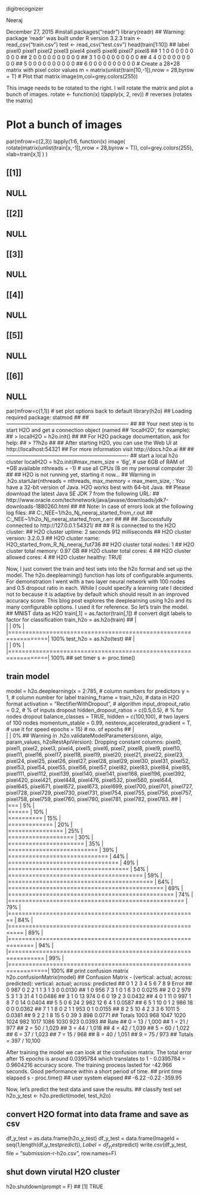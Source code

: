 
digitrecognizer

Neeraj

December 27, 2015
#install.packages("readr")
library(readr)
## Warning: package 'readr' was built under R version 3.2.3
train <- read_csv("train.csv")
test <- read_csv("test.csv")
head(train[1:10])
##   label pixel0 pixel1 pixel2 pixel3 pixel4 pixel5 pixel6 pixel7 pixel8
## 1     1      0      0      0      0      0      0      0      0      0
## 2     0      0      0      0      0      0      0      0      0      0
## 3     1      0      0      0      0      0      0      0      0      0
## 4     4      0      0      0      0      0      0      0      0      0
## 5     0      0      0      0      0      0      0      0      0      0
## 6     0      0      0      0      0      0      0      0      0      0
# Create a 28*28 matrix with pixel color values
m = matrix(unlist(train[10,-1]),nrow = 28,byrow = T)
# Plot that matrix
image(m,col=grey.colors(255))



This image needs to be rotated to the right. I will rotate the matrix and plot a bunch of images.
rotate <- function(x) t(apply(x, 2, rev)) # reverses (rotates the matrix)

# Plot a bunch of images
par(mfrow=c(2,3))
lapply(1:6, 
    function(x) image(
                    rotate(matrix(unlist(train[x,-1]),nrow = 28,byrow = T)),
                    col=grey.colors(255),
                    xlab=train[x,1]
                )
)


## [[1]]
## NULL
## 
## [[2]]
## NULL
## 
## [[3]]
## NULL
## 
## [[4]]
## NULL
## 
## [[5]]
## NULL
## 
## [[6]]
## NULL
par(mfrow=c(1,1)) # set plot options back to default
library(h2o)
## Loading required package: statmod
## 
## ----------------------------------------------------------------------
## 
## Your next step is to start H2O and get a connection object (named
## 'localH2O', for example):
##     > localH2O = h2o.init()
## 
## For H2O package documentation, ask for help:
##     > ??h2o
## 
## After starting H2O, you can use the Web UI at http://localhost:54321
## For more information visit http://docs.h2o.ai
## 
## ----------------------------------------------------------------------
## start a local h2o cluster
localH2O = h2o.init(#max_mem_size = '6g', # use 6GB of RAM of *GB available
                    nthreads = -1) # use all CPUs (8 on my personal computer :3)
## 
## H2O is not running yet, starting it now...
## Warning in .h2o.startJar(nthreads = nthreads, max_memory = max_mem_size, : You have a 32-bit version of Java. H2O works best with 64-bit Java.
## Please download the latest Java SE JDK 7 from the following URL:
## http://www.oracle.com/technetwork/java/javase/downloads/jdk7-downloads-1880260.html
## 
## Note:  In case of errors look at the following log files:
##     C:\Users\NJ_NEE~1\AppData\Local\Temp\RtmpkFuuvK/h2o_Nj_neeraj_started_from_r.out
##     C:\Users\NJ_NEE~1\AppData\Local\Temp\RtmpkFuuvK/h2o_Nj_neeraj_started_from_r.err
## 
## 
## .Successfully connected to http://127.0.0.1:54321/ 
## 
## R is connected to the H2O cluster: 
##     H2O cluster uptime:         2 seconds 912 milliseconds 
##     H2O cluster version:        3.2.0.3 
##     H2O cluster name:           H2O_started_from_R_Nj_neeraj_fut736 
##     H2O cluster total nodes:    1 
##     H2O cluster total memory:   0.97 GB 
##     H2O cluster total cores:    4 
##     H2O cluster allowed cores:  4 
##     H2O cluster healthy:        TRUE

Now, I just convert the train and test sets into the h2o format and set up the model. The h2o.deeplearning() function has lots of configurable arguments. For demonstration I went with a two layer neural network with 100 nodes and 0.5 dropout ratio in each. While I could specify a learning rate I decided not to because it is adaptive by default which should result in an improved accuracy score. This blog post explores the deeplearning using h2o and its many configurable options. I used it for reference. So let’s train the model.
## MNIST data as H2O
train[,1] = as.factor(train[,1]) # convert digit labels to factor for classification
train_h2o = as.h2o(train)
## 
  |                                                                       
  |                                                                 |   0%
  |                                                                       
  |=================================================================| 100%
test_h2o = as.h2o(test)
## 
  |                                                                       
  |                                                                 |   0%
  |                                                                       
  |=================================================================| 100%
## set timer
s <- proc.time()

## train model
model =
  h2o.deeplearning(x = 2:785,  # column numbers for predictors
                   y = 1,   # column number for label
                   training_frame = train_h2o, # data in H2O format
                   activation = "RectifierWithDropout", # algorithm
                   input_dropout_ratio = 0.2, # % of inputs dropout
                   hidden_dropout_ratios = c(0.5,0.5), # % for nodes dropout
                   balance_classes = TRUE, 
                   hidden = c(100,100), # two layers of 100 nodes
                   momentum_stable = 0.99,
                   nesterov_accelerated_gradient = T, # use it for speed
                   epochs = 15) # no. of epochs
## 
  |                                                                       
  |                                                                 |   0%
## Warning in .h2o.validateModelParameters(conn, algo, param_values, h2oRestApiVersion): Dropping constant columns: pixel0, pixel1, pixel2, pixel3, pixel4, pixel5, pixel6, pixel7, pixel8, pixel9, pixel10, pixel11, pixel16, pixel17, pixel18, pixel19, pixel20, pixel21, pixel22, pixel23, pixel24, pixel25, pixel26, pixel27, pixel28, pixel29, pixel30, pixel31, pixel52, pixel53, pixel54, pixel55, pixel56, pixel57, pixel82, pixel83, pixel84, pixel85, pixel111, pixel112, pixel139, pixel140, pixel141, pixel168, pixel196, pixel392, pixel420, pixel421, pixel448, pixel476, pixel532, pixel560, pixel644, pixel645, pixel671, pixel672, pixel673, pixel699, pixel700, pixel701, pixel727, pixel728, pixel729, pixel730, pixel731, pixel754, pixel755, pixel756, pixel757, pixel758, pixel759, pixel760, pixel780, pixel781, pixel782, pixel783.
## 
  |                                                                       
  |===                                                              |   5%
  |                                                                       
  |======                                                           |  10%
  |                                                                       
  |==========                                                       |  15%
  |                                                                       
  |=============                                                    |  20%
  |                                                                       
  |================                                                 |  25%
  |                                                                       
  |===================                                              |  30%
  |                                                                       
  |======================                                           |  35%
  |                                                                       
  |==========================                                       |  39%
  |                                                                       
  |=============================                                    |  44%
  |                                                                       
  |================================                                 |  49%
  |                                                                       
  |===================================                              |  54%
  |                                                                       
  |=======================================                          |  59%
  |                                                                       
  |==========================================                       |  64%
  |                                                                       
  |=============================================                    |  69%
  |                                                                       
  |================================================                 |  74%
  |                                                                       
  |===================================================              |  79%
  |                                                                       
  |=======================================================          |  84%
  |                                                                       
  |==========================================================       |  89%
  |                                                                       
  |=============================================================    |  94%
  |                                                                       
  |================================================================ |  99%
  |                                                                       
  |=================================================================| 100%
## print confusion matrix
h2o.confusionMatrix(model)
## Confusion Matrix - (vertical: actual; across: predicted): vertical: actual; across: predicted
##           0   1    2    3    4   5    6    7    8   9  Error
## 0       987   0    2    2    1   1    3    1    3   0 0.0130
## 1         0 956    7    3    1   0    1    6    3   0 0.0215
## 2         0   2  979    5    3   1    3   31    4   1 0.0486
## 3         1   0   13  974    0   6    0   19    2   3 0.0432
## 4         0   1   11    0  997   1    8    7    0  14 0.0404
## 5         5   0    6   24    2 962   12    6    4   1 0.0587
## 6         5   1   10    0    1   2  986   18    0   0 0.0362
## 7         1   1    8    0    2   1    1  953    0   1 0.0155
## 8         2   5   10    4    2   3    3    6 1011   5 0.0381
## 9         2   2    1    8   15   5    0   39    3 898 0.0771
## Totals 1003 968 1047 1020 1024 982 1017 1086 1030 923 0.0393
##                  Rate
## 0      =   13 / 1,000
## 1      =     21 / 977
## 2      =   50 / 1,029
## 3      =   44 / 1,018
## 4      =   42 / 1,039
## 5      =   60 / 1,022
## 6      =   37 / 1,023
## 7      =     15 / 968
## 8      =   40 / 1,051
## 9      =     75 / 973
## Totals = 397 / 10,100

After training the model we can look at the confusion matrix. The total error after 15 epochs is around 0.0395784 which translates to 1 - 0.0395784 = 0.9604216 accuracy score. The training process lasted for -42.966 seconds. Good performance within a short period of time.
## print time elapsed
s - proc.time()
##    user  system elapsed 
##   -6.22   -0.22 -359.95

Now, let’s predict the test data and save the results.
## classify test set
h2o_y_test <- h2o.predict(model, test_h2o)

## convert H2O format into data frame and  save as csv
df_y_test = as.data.frame(h2o_y_test)
df_y_test = data.frame(ImageId = seq(1,length(df_y_test$predict)), Label = df_y_test$predict)
write.csv(df_y_test, file = "submission-r-h2o.csv", row.names=F)

## shut down virutal H2O cluster
h2o.shutdown(prompt = F)
## [1] TRUE
